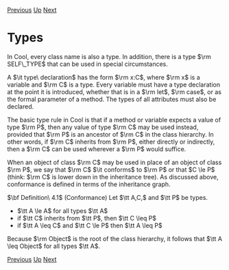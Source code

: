[[Inheritance|Previous]] [[The Cool Reference Manual|Up]] [[SELF_TYPE|Next]]
= Types =

In Cool, every class name is also a type. In addition, there is a type $\rm SELF\_TYPE$ that can be used in special circumstances.

A $\it type\ declaration$ has the form $\rm x:C$, where $\rm x$ is a variable and $\rm C$ is a type. Every variable must have a type declaration at the point it is introduced, whether that is in a $\rm let$, $\rm case$, or as the formal parameter of a method. The types of all attributes must also be declared.

The basic type rule in Cool is that if a method or variable expects a value of type $\rm P$, then any value of type $\rm C$ may be used instead, provided that $\rm P$ is an ancestor of $\rm C$ in the class hierarchy. In other words, if $\rm C$ inherits from $\rm P$, either directly or indirectly, then a $\rm C$ can be used wherever a $\rm P$ would suffice.

When an object of class $\rm C$ may be used in place of an object of class $\rm P$, we say that $\rm C$ $\it conforms$ to $\rm P$ or that $C \le P$ (think: $\rm C$ is lower down in the inheritance tree). As discussed above, conformance is defined in terms of the inheritance graph.

$\bf Definition\ 4.1$ (Conformance) Let $\tt A,C,$ and $\tt P$ be types.
* $\tt A \le A$ for all types $\tt A$
* if $\tt C$ inherits from $\tt P$, then $\tt C \leq P$
* if $\tt A \leq C$ and $\tt C \le P$ then $\tt A \leq P$

Because $\rm Object$ is the root of the class hierarchy, it follows that $\tt A \leq Object$ for all types $\tt A$.

[[Inheritance|Previous]] [[The Cool Reference Manual|Up]] [[SELF_TYPE|Next]]